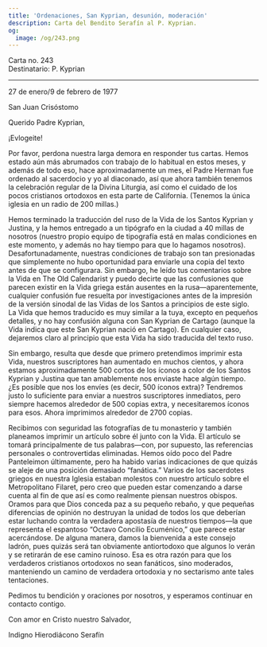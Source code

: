 ```yaml
---
title: 'Ordenaciones, San Kyprian, desunión, moderación'
description: Carta del Bendito Serafín al P. Kyprian.
og:
  image: /og/243.png
---
```


<div style={{textAlign:'right', fontFamily:'monospace'}}>Carta no. 243</div>
<div style={{textAlign:'left', fontFamily:'monospace'}}>Destinatario: P. Kyprian</div>

---

27 de enero/9 de febrero de 1977

San Juan Crisóstomo

Querido Padre Kyprian,

¡Evlogeite!

Por favor, perdona nuestra larga demora en responder tus cartas. Hemos estado aún más abrumados con trabajo de lo habitual en estos meses, y además de todo eso, hace aproximadamente un mes, el Padre Herman fue ordenado al sacerdocio y yo al diaconado, así que ahora también tenemos la celebración regular de la Divina Liturgia, así como el cuidado de los pocos cristianos ortodoxos en esta parte de California. (Tenemos la única iglesia en un radio de 200 millas.)

Hemos terminado la traducción del ruso de la Vida de los Santos Kyprian y Justina, y la hemos entregado a un tipógrafo en la ciudad a 40 millas de nosotros (nuestro propio equipo de tipografía está en malas condiciones en este momento, y además no hay tiempo para que lo hagamos nosotros). Desafortunadamente, nuestras condiciones de trabajo son tan presionadas que simplemente no hubo oportunidad para enviarle una copia del texto antes de que se configurara. Sin embargo, he leído tus comentarios sobre la Vida en The Old Calendarist y puedo decirte que las confusiones que parecen existir en la Vida griega están ausentes en la rusa—aparentemente, cualquier confusión fue resuelta por investigaciones antes de la impresión de la versión sinodal de las Vidas de los Santos a principios de este siglo. La Vida que hemos traducido es muy similar a la tuya, excepto en pequeños detalles, y no hay confusión alguna con San Kyprian de Cartago (aunque la Vida indica que este San Kyprian nació en Cartago). En cualquier caso, dejaremos claro al principio que esta Vida ha sido traducida del texto ruso.

Sin embargo, resulta que desde que primero pretendimos imprimir esta Vida, nuestros suscriptores han aumentado en muchos cientos, y ahora estamos aproximadamente 500 cortos de los íconos a color de los Santos Kyprian y Justina que tan amablemente nos enviaste hace algún tiempo. ¿Es posible que nos los envíes (es decir, 500 íconos extra)? Tendremos justo lo suficiente para enviar a nuestros suscriptores inmediatos, pero siempre hacemos alrededor de 500 copias extra, y necesitaremos íconos para esos. Ahora imprimimos alrededor de 2700 copias.

Recibimos con seguridad las fotografías de tu monasterio y también planeamos imprimir un artículo sobre él junto con la Vida. El artículo se tomará principalmente de tus palabras—con, por supuesto, las referencias personales o controvertidas eliminadas. Hemos oído poco del Padre Panteleimon últimamente, pero ha habido varias indicaciones de que quizás se aleje de una posición demasiado “fanática.” Varios de los sacerdotes griegos en nuestra Iglesia estaban molestos con nuestro artículo sobre el Metropolitano Filaret, pero creo que pueden estar comenzando a darse cuenta al fin de que así es como realmente piensan nuestros obispos. Oramos para que Dios conceda paz a su pequeño rebaño, y que pequeñas diferencias de opinión no destruyan la unidad de todos los que deberían estar luchando contra la verdadera apostasía de nuestros tiempos—la que representa el espantoso “Octavo Concilio Ecuménico,” que parece estar acercándose. De alguna manera, damos la bienvenida a este consejo ladrón, pues quizás será tan obviamente antiortodoxo que algunos lo verán y se retirarán de ese camino ruinoso. Esa es otra razón para que los verdaderos cristianos ortodoxos no sean fanáticos, sino moderados, manteniendo un camino de verdadera ortodoxia y no sectarismo ante tales tentaciones.

Pedimos tu bendición y oraciones por nosotros, y esperamos continuar en contacto contigo.

Con amor en Cristo nuestro Salvador,

Indigno Hierodiácono Serafín
